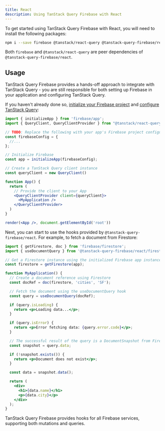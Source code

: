 ```yaml
---
title: React
description: Using TanStack Query Firebase with React
---
```


To get started using TanStack Query Firebase with React, you will need to install the following packages:

```bash
npm i --save firebase @tanstack/react-query @tanstack-query-firebase/react
```

Both `firebase` and `@tanstack/react-query` are peer dependencies of `@tanstack-query-firebase/react`.

## Usage

TanStack Query Firebase provides a hands-off approach to integrate with TanStack Query - you are
still responsible for both setting up Firebase in your application and configuring TanStack Query.

If you haven't already done so, [initialize your Firebase project](https://firebase.google.com/docs/web/setup)
and [configure TanStack Query](https://tanstack.com/query/latest/docs/framework/react/quick-start):

```jsx
import { initializeApp } from 'firebase/app';
import { QueryClient, QueryClientProvider } from "@tanstack/react-query";

// TODO: Replace the following with your app's Firebase project configuration
const firebaseConfig = {
  //...
};

// Initialize Firebase
const app = initializeApp(firebaseConfig);

// Create a TanStack Query client instance
const queryClient = new QueryClient()

function App() {
  return (
    // Provide the client to your App
    <QueryClientProvider client={queryClient}>
      <MyApplication />
    </QueryClientProvider>
  )
}

render(<App />, document.getElementById('root'))
```

Next, you can start to use the hooks provided by `@tanstack-query-firebase/react`. For example, to
fetch a document from Firestore:

```jsx
import { getFirestore, doc } from 'firebase/firestore';
import { useDocumentQuery } from '@tanstack-query-firebase/react/firestore';

// Get a Firestore instance using the initialized Firebase app instance
const firestore = getFirestore(app);

function MyApplication() {
  // Create a document reference using Firestore
  const docRef = doc(firestore, 'cities', 'SF');

  // Fetch the document using the useDocumentQuery hook
  const query = useDocumentQuery(docRef);

  if (query.isLoading) {
    return <p>Loading data...</p>;
  }

  if (query.isError) {
    return <p>Error fetching data: {query.error.code}</p>;
  }

  // The successful result of the query is a DocumentSnapshot from Firebase
  const snapshot = query.data;

  if (!snapshot.exists()) {
    return <p>Document does not exist</p>;
  }

  const data = snapshot.data();

  return (
    <div>
      <h1>{data.name}</h1>
      <p>{data.city}</p>
    </div>
  );
}
```

TanStack Query Firebase provides hooks for all Firebase services, supporting both mutations and queries.
